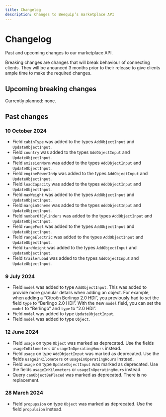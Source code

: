 ```yaml
---
title: Changelog
description: Changes to Beequip’s marketplace API
---
```


# Changelog

Past and upcoming changes to our marketplace API.

Breaking changes are changes that will break behaviour of connecting clients. They will be anounced 3 months prior
to their release to give clients ample time to make the required changes.

## Upcoming breaking changes

Currently planned: none.

## Past changes

### 10 October 2024

- Field `cabinType` was added to the types `AddObjectInput` and `UpdateObjectInput`.
- Field `country` was added to the types `AddObjectInput` and `UpdateObjectInput`.
- Field `emissionNorm` was added to the types `AddObjectInput` and `UpdateObjectInput`.
- Field `enginePowerInHp` was added to the types `AddObjectInput` and `UpdateObjectInput`.
- Field `loadCapacity` was added to the types `AddObjectInput` and `UpdateObjectInput`.
- Field `maxWeight` was added to the types `AddObjectInput` and `UpdateObjectInput`.
- Field `marginScheme` was added to the types `AddObjectInput` and `UpdateObjectInput`.
- Field `numberOfCylinders` was added to the types `AddObjectInput` and `UpdateObjectInput`.
- Field `rangeFuel` was added to the types `AddObjectInput` and `UpdateObjectInput`.
- Field `rangeElectric` was added to the types `AddObjectInput` and `UpdateObjectInput`.
- Field `tareWeight` was added to the types `AddObjectInput` and `UpdateObjectInput`.
- Field `trailerLoad` was added to the types `AddObjectInput` and `UpdateObjectInput`.

### 9 July 2024

- Field `model` was added to type `AddObjectInput`.
  This was added to provide more granular details when adding an object. For example, when adding a “Citroën Berlingo 2.0 HDI”, you previously had to set the field `type` to “Berlingo 2.0 HDI”. With the new `model` field, you can set the `model` to “Berlingo” and `type` to “2.0 HDI”.
- Field `model` was added to type `UpdateObjectInput`.
- Field `model` was added to type `Object`.

### 12 June 2024

- Field `usage` on type `Object` was marked as deprecated. Use the fields `usageInKilometers` or `usageInOperatingHours` instead.
- Field `usage` on type `AddObjectInput` was marked as deprecated. Use the fields `usageInKilometers` or `usageInOperatingHours` instead.
- Field `usage` on type `UpdateObjectInput` was marked as deprecated. Use the fields `usageInKilometers` or `usageInOperatingHours` instead.
- Query `canObjectBePlaced` was marked as deprecated. There is no replacement.

### 28 March 2024

- Field `propupsion` on type `Object` was marked as deprecated. Use the field `propulsion` instead.
